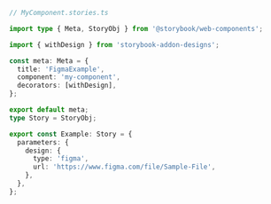 ```ts
// MyComponent.stories.ts

import type { Meta, StoryObj } from '@storybook/web-components';

import { withDesign } from 'storybook-addon-designs';

const meta: Meta = {
  title: 'FigmaExample',
  component: 'my-component',
  decorators: [withDesign],
};

export default meta;
type Story = StoryObj;

export const Example: Story = {
  parameters: {
    design: {
      type: 'figma',
      url: 'https://www.figma.com/file/Sample-File',
    },
  },
};
```
